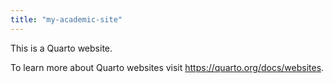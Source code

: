 ```yaml
---
title: "my-academic-site"
---
```


This is a Quarto website.

To learn more about Quarto websites visit <https://quarto.org/docs/websites>.

